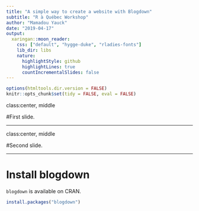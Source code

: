 ```yaml
---
title: "A simple way to create a website with Blogdown"
subtitle: "R à Québec Workshop"
author: "Mamadou Yauck"
date: "2019-04-17"
output:
  xaringan::moon_reader:
    css: ["default", "hygge-duke", "rladies-fonts"]
    lib_dir: libs
    nature:
      highlightStyle: github
      highlightLines: true
      countIncrementalSlides: false
---
```


```r
options(htmltools.dir.version = FALSE)
knitr::opts_chunk$set(tidy = FALSE, eval = FALSE)
```


class:center, middle



#First slide.

---


class:center, middle



#Second slide.

---

# Install **blogdown**

`blogdown` is available on CRAN.

```r
install.packages("blogdown")
```
